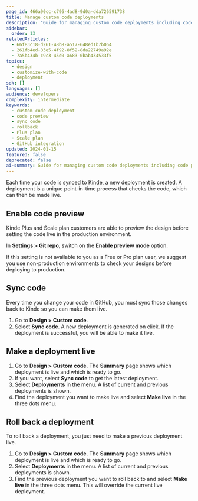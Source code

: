 ```yaml
---
page_id: 466a90cc-c796-4ad8-9d0a-dda726591738
title: Manage custom code deployments
description: "Guide for managing custom code deployments including code preview, syncing, making deployments live, and rollback functionality for Plus and Scale plan users."
sidebar:
  order: 13
relatedArticles:
  - 66f83c18-d261-48b8-a517-648ed1b7b064
  - 261fb4ed-83e5-4f92-8f52-8da22749a92e
  - 7a5b434b-c9c3-45d0-a683-0bab434533f5
topics:
  - design
  - customize-with-code
  - deployment
sdk: []
languages: []
audience: developers
complexity: intermediate
keywords:
  - custom code deployment
  - code preview
  - sync code
  - rollback
  - Plus plan
  - Scale plan
  - GitHub integration
updated: 2024-01-15
featured: false
deprecated: false
ai-summary: Guide for managing custom code deployments including code preview, syncing, making deployments live, and rollback functionality for Plus and Scale plan users.
---
```


Each time your code is synced to Kinde, a new deployment is created. A deployment is a unique point-in-time process that checks the code, which can then be made live.

## Enable code preview

Kinde Plus and Scale plan customers are able to preview the design before setting the code live in the production environment.

In **Settings > Git repo**, switch on the **Enable preview mode** option.

If this setting is not available to you as a Free or Pro plan user, we suggest you use non-production environments to check your designs before deploying to production.

## Sync code

Every time you change your code in GitHub, you must sync those changes back to Kinde so you can make them live.

1. Go to **Design > Custom code**.
2. Select **Sync code**. A new deployment is generated on click. If the deployment is successful, you will be able to make it live.

## Make a deployment live

1. Go to **Design > Custom code**. The **Summary** page shows which deployment is live and which is ready to go.
2. If you want, select **Sync code** to get the latest deployment.
3. Select **Deployments** in the menu. A list of current and previous deployments is shown.
4. Find the deployment you want to make live and select **Make live** in the three dots menu.

## Roll back a deployment

To roll back a deployment, you just need to make a previous deployment live.

1. Go to **Design > Custom code**. The **Summary** page shows which deployment is live and which is ready to go.
2. Select **Deployments** in the menu. A list of current and previous deployments is shown.
3. Find the previous deployment you want to roll back to and select **Make live** in the three dots menu. This will override the current live deployment.
